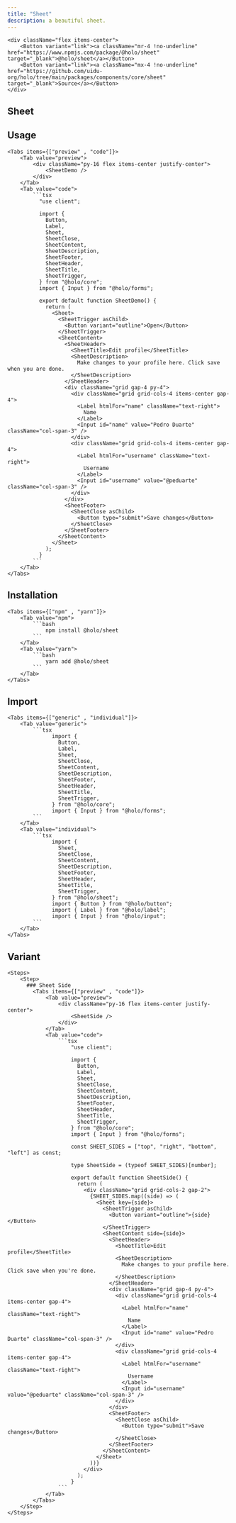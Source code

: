 ```yaml
---
title: "Sheet"
description: a beautiful sheet.
---
```



    <div className="flex items-center">
        <Button variant="link"><a className="mr-4 !no-underline" href="https://www.npmjs.com/package/@holo/sheet" target="_blank">@holo/sheet</a></Button>
        <Button variant="link"><a className="mx-4 !no-underline"  href="https://github.com/uidu-org/holo/tree/main/packages/components/core/sheet" target="_blank">Source</a></Button>
    </div>

## Sheet

<SheetDemo />

## Usage

    <Tabs items={["preview" , "code"]}>
        <Tab value="preview">
            <div className="py-16 flex items-center justify-center">
                <SheetDemo />
            </div>
        </Tab>
        <Tab value="code">
            ```tsx
              "use client";

              import {
                Button,
                Label,
                Sheet,
                SheetClose,
                SheetContent,
                SheetDescription,
                SheetFooter,
                SheetHeader,
                SheetTitle,
                SheetTrigger,
              } from "@holo/core";
              import { Input } from "@holo/forms";

              export default function SheetDemo() {
                return (
                  <Sheet>
                    <SheetTrigger asChild>
                      <Button variant="outline">Open</Button>
                    </SheetTrigger>
                    <SheetContent>
                      <SheetHeader>
                        <SheetTitle>Edit profile</SheetTitle>
                        <SheetDescription>
                          Make changes to your profile here. Click save when you are done.
                        </SheetDescription>
                      </SheetHeader>
                      <div className="grid gap-4 py-4">
                        <div className="grid grid-cols-4 items-center gap-4">
                          <Label htmlFor="name" className="text-right">
                            Name
                          </Label>
                          <Input id="name" value="Pedro Duarte" className="col-span-3" />
                        </div>
                        <div className="grid grid-cols-4 items-center gap-4">
                          <Label htmlFor="username" className="text-right">
                            Username
                          </Label>
                          <Input id="username" value="@peduarte" className="col-span-3" />
                        </div>
                      </div>
                      <SheetFooter>
                        <SheetClose asChild>
                          <Button type="submit">Save changes</Button>
                        </SheetClose>
                      </SheetFooter>
                    </SheetContent>
                  </Sheet>
                );
              }
            ```
        </Tab>
    </Tabs>

## Installation

    <Tabs items={["npm" , "yarn"]}>
        <Tab value="npm">
            ```bash
                npm install @holo/sheet
            ```
        </Tab>
        <Tab value="yarn">
            ```bash
                yarn add @holo/sheet
            ```
        </Tab>
    </Tabs>

## Import

    <Tabs items={["generic" , "individual"]}>
        <Tab value="generic">
            ```tsx
                  import {
                    Button,
                    Label,
                    Sheet,
                    SheetClose,
                    SheetContent,
                    SheetDescription,
                    SheetFooter,
                    SheetHeader,
                    SheetTitle,
                    SheetTrigger,
                  } from "@holo/core";
                  import { Input } from "@holo/forms";
            ```
        </Tab>
        <Tab value="individual">
            ```tsx
                  import {
                    Sheet,
                    SheetClose,
                    SheetContent,
                    SheetDescription,
                    SheetFooter,
                    SheetHeader,
                    SheetTitle,
                    SheetTrigger,
                  } from "@holo/sheet";
                  import { Button } from "@holo/button";
                  import { Label } from "@holo/label";
                  import { Input } from "@holo/input";
            ```
        </Tab>
    </Tabs>

## Variant

    <Steps>
        <Step>
          ### Sheet Side
            <Tabs items={["preview" , "code"]}>
                <Tab value="preview">
                    <div className="py-16 flex items-center justify-center">
                        <SheetSide />
                    </div>
                </Tab>
                <Tab value="code">
                    ```tsx
                        "use client";

                        import {
                          Button,
                          Label,
                          Sheet,
                          SheetClose,
                          SheetContent,
                          SheetDescription,
                          SheetFooter,
                          SheetHeader,
                          SheetTitle,
                          SheetTrigger,
                        } from "@holo/core";
                        import { Input } from "@holo/forms";

                        const SHEET_SIDES = ["top", "right", "bottom", "left"] as const;

                        type SheetSide = (typeof SHEET_SIDES)[number];

                        export default function SheetSide() {
                          return (
                            <div className="grid grid-cols-2 gap-2">
                              {SHEET_SIDES.map((side) => (
                                <Sheet key={side}>
                                  <SheetTrigger asChild>
                                    <Button variant="outline">{side}</Button>
                                  </SheetTrigger>
                                  <SheetContent side={side}>
                                    <SheetHeader>
                                      <SheetTitle>Edit profile</SheetTitle>
                                      <SheetDescription>
                                        Make changes to your profile here. Click save when you're done.
                                      </SheetDescription>
                                    </SheetHeader>
                                    <div className="grid gap-4 py-4">
                                      <div className="grid grid-cols-4 items-center gap-4">
                                        <Label htmlFor="name" className="text-right">
                                          Name
                                        </Label>
                                        <Input id="name" value="Pedro Duarte" className="col-span-3" />
                                      </div>
                                      <div className="grid grid-cols-4 items-center gap-4">
                                        <Label htmlFor="username" className="text-right">
                                          Username
                                        </Label>
                                        <Input id="username" value="@peduarte" className="col-span-3" />
                                      </div>
                                    </div>
                                    <SheetFooter>
                                      <SheetClose asChild>
                                        <Button type="submit">Save changes</Button>
                                      </SheetClose>
                                    </SheetFooter>
                                  </SheetContent>
                                </Sheet>
                              ))}
                            </div>
                          );
                        }
                    ```
                </Tab>
            </Tabs>
        </Step>
    </Steps>

